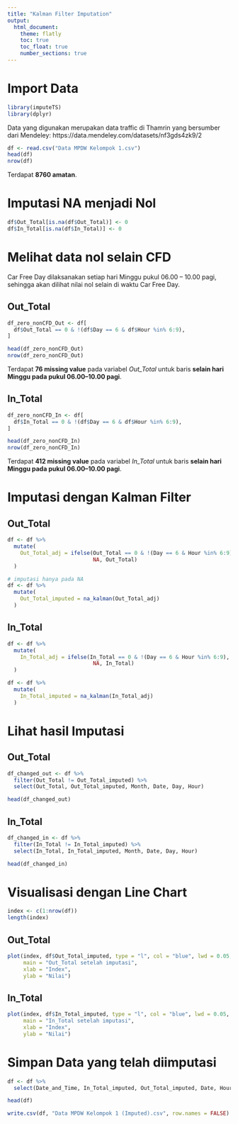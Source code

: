 ---
title: "Kalman Filter Imputation"
output:
  html_document:
    theme: flatly
    toc: true
    toc_float: true
    number_sections: true
---

# Import Data

```{r}
library(imputeTS)
library(dplyr)
```

Data yang digunakan merupakan data traffic di Thamrin yang bersumber dari Mendeley: https://data.mendeley.com/datasets/nf3gds4zk9/2

```{r}
df <- read.csv("Data MPDW Kelompok 1.csv")
head(df)
nrow(df)
```

Terdapat **8760 amatan**.

# Imputasi NA menjadi Nol

```{r}
df$Out_Total[is.na(df$Out_Total)] <- 0
df$In_Total[is.na(df$In_Total)] <- 0
```

# Melihat data nol selain CFD

Car Free Day dilaksanakan setiap hari Minggu pukul 06.00 – 10.00 pagi, sehingga akan dilihat nilai nol selain di waktu Car Free Day.

## Out_Total
```{r}
df_zero_nonCFD_Out <- df[
  df$Out_Total == 0 & !(df$Day == 6 & df$Hour %in% 6:9),
]

head(df_zero_nonCFD_Out)
nrow(df_zero_nonCFD_Out)
```
Terdapat **76 missing value** pada variabel *Out_Total* untuk baris **selain hari Minggu pada pukul 06.00–10.00 pagi**.

## In_Total

```{r}
df_zero_nonCFD_In <- df[
  df$In_Total == 0 & !(df$Day == 6 & df$Hour %in% 6:9),
]

head(df_zero_nonCFD_In)
nrow(df_zero_nonCFD_In)
```

Terdapat **412 missing value** pada variabel *In_Total* untuk baris **selain hari Minggu pada pukul 06.00–10.00 pagi**.

# Imputasi dengan Kalman Filter

## Out_Total

```{r}
df <- df %>%
  mutate(
    Out_Total_adj = ifelse(Out_Total == 0 & !(Day == 6 & Hour %in% 6:9),
                           NA, Out_Total)
  )

# imputasi hanya pada NA
df <- df %>%
  mutate(
    Out_Total_imputed = na_kalman(Out_Total_adj)
  )
```

## In_Total
```{r}
df <- df %>%
  mutate(
    In_Total_adj = ifelse(In_Total == 0 & !(Day == 6 & Hour %in% 6:9),
                           NA, In_Total)
  )

df <- df %>%
  mutate(
    In_Total_imputed = na_kalman(In_Total_adj)
  )
```

# Lihat hasil Imputasi

## Out_Total

```{r}
df_changed_out <- df %>%
  filter(Out_Total != Out_Total_imputed) %>%
  select(Out_Total, Out_Total_imputed, Month, Date, Day, Hour)

head(df_changed_out)
```

## In_Total

```{r}
df_changed_in <- df %>%
  filter(In_Total != In_Total_imputed) %>%
  select(In_Total, In_Total_imputed, Month, Date, Day, Hour)

head(df_changed_in)
```

# Visualisasi dengan Line Chart

```{r}
index <- c(1:nrow(df))
length(index)
```

## Out_Total

```{r}
plot(index, df$Out_Total_imputed, type = "l", col = "blue", lwd = 0.05,
     main = "Out_Total setelah imputasi",
     xlab = "Index",
     ylab = "Nilai")
```

## In_Total

```{r}
plot(index, df$In_Total_imputed, type = "l", col = "blue", lwd = 0.05,
     main = "In_Total setelah imputasi",
     xlab = "Index",
     ylab = "Nilai")
```

# Simpan Data yang telah diimputasi

```{r}
df <- df %>%
  select(Date_and_Time, In_Total_imputed, Out_Total_imputed, Date, Hour, Weekend, Public_Holiday)

head(df)
```

```{r}
write.csv(df, "Data MPDW Kelompok 1 (Imputed).csv", row.names = FALSE)
```








